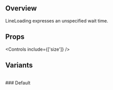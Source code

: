 
<Meta title='Components/Atomic/Loader/LineLoader' of={LineLoaderStories} />

## Overview

LineLoading expresses an unspecified wait time.

<Canvas>
  <Story of={LineLoaderStories.Large} />
</Canvas>

## Props

<Controls include={['size']} />

## Variants

<br />
### Default

<Canvas>
  <Story of={LineLoaderStories.Small} />
</Canvas>

<Canvas>
  <Story of={LineLoaderStories.Large} />
</Canvas>
